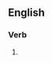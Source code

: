 ==English==

===Verb===
{{head|en|present participle}}

# {{present participle of|politicise|lang=en|nocat=1}}